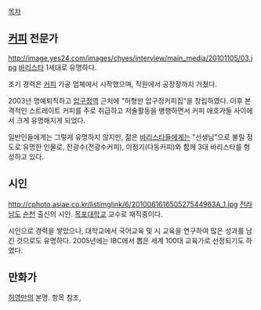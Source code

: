 [[목차]]

== [[커피]] 전문가 ==
http://image.yes24.com/images/chyes/interview/main_media/20101105/03.jpg
[[바리스타]] 1세대로 유명하다. 

초기 경력은 [[커피]] 가공 업체에서 시작했으며, 직원에서 공장장까지 거쳤다.

2003년 명예퇴직하고 [[압구정역]] 근처에 "허형만 압구정커피집"을 창립하였다. 이후 본격적인 스트레이트 커피를 주로 취급하고 저술활동을 병행하면서 커피 애호가들 사이에서 크게 유명해지게 되었다.

일반인들에게는 그렇게 유명하지 않지만, 젊은 [[바리스타]]들에게는 "선생님"으로 불릴 정도로 유명한 인물로, 전광수(전광수커피), 이정기(다동커피)와 함께 3대 바리스타를 형성하고 있다.

== 시인 ==
http://cphoto.asiae.co.kr/listimglink/6/201006161650527544963A_1.jpg
[[전라남도]] [[순천]] 출신의 시인. [[목포대학교]] 교수로 재직중이다.

시인으로 경력을 쌓았으나, 대학교에서 국어교육 및 시 교육을 연구하여 많은 성과를 남긴 것으로도 유명하다. 2005년에는 IBC에서 뽑은 세계 100대 교육가로 선정되기도 하였다.

== 만화가 ==
[[허영만]]의 본명. 항목 참조,
